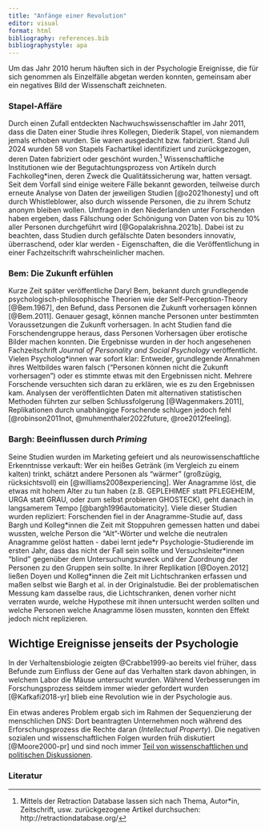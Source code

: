 ```yaml
---
title: "Anfänge einer Revolution"
editor: visual
format: html
bibliography: references.bib
bibliographystyle: apa
---
```


Um das Jahr 2010 herum häuften sich in der Psychologie Ereignisse, die für sich genommen als Einzelfälle abgetan werden konnten, gemeinsam aber ein negatives Bild der Wissenschaft zeichneten.

### Stapel-Affäre {unnumbered.=""}

Durch einen Zufall entdeckten Nachwuchswissenschaftler im Jahr 2011, dass die Daten einer Studie ihres Kollegen, Diederik Stapel, von niemandem jemals erhoben wurden. Sie waren ausgedacht bzw. fabriziert. Stand Juli 2024 wurden 58 von Stapels Fachartikel identifiziert und zurückgezogen, deren Daten fabriziert oder geschönt wurden.[^anfänge-1] Wissenschaftliche Institutionen wie der Begutachtungsprozess von Artikeln durch Fachkolleg\*inen, deren Zweck die Qualitätssicherung war, hatten versagt. Seit dem Vorfall sind einige weitere Fälle bekannt geworden, teilweise durch erneute Analyse von Daten der jeweiligen Studien [@o2021honesty] und oft durch Whistleblower, also durch wissende Personen, die zu ihrem Schutz anonym bleiben wollen. Umfragen in den Niederlanden unter Forschenden haben ergeben, dass Fälschung oder Schönigung von Daten von bis zu 10% aller Personen durchgeführt wird [@Gopalakrishna.2021b]. Dabei ist zu beachten, dass Studien durch gefälschte Daten besonders innovativ, überraschend, oder klar werden - Eigenschaften, die die Veröffentlichung in einer Fachzeitschrift wahrscheinlicher machen.

[^anfänge-1]: Mittels der Retraction Database lassen sich nach Thema, Autor\*in, Zeitschrift, usw. zurückgezogene Artikel durchsuchen: http://retractiondatabase.org/

### Bem: Die Zukunft erfühlen {unnumbered=""}

Kurze Zeit später veröffentliche Daryl Bem, bekannt durch grundlegende psychologisch-philosophische Theorien wie der Self-Perception-Theory [@Bem.1967], den Befund, dass Personen die Zukunft vorhersagen können [@Bem.2011]. Genauer gesagt, können manche Personen unter bestimmten Voraussetzungen die Zukunft vorhersagen. In acht Studien fand die Forschendengruppe heraus, dass Personen Vorhersagen über erotische Bilder machen konnten. Die Ergebnisse wurden in der hoch angesehenen Fachzeitschrift *Journal of Personality and Social Psychology* veröffentlicht. Vielen Psycholog\*innen war sofort klar: Entweder, grundlegende Annahmen ihres Weltbildes waren falsch ("Personen können nicht die Zukunft vorhersagen") oder es stimmte etwas mit den Ergebnissen nicht. Mehrere Forschende versuchten sich daran zu erklären, wie es zu den Ergebnissen kam. Analysen der veröffentlichten Daten mit alternativen statistischen Methoden führten zur selben Schlussfolgerung [@Wagenmakers.2011], Replikationen durch unabhängige Forschende schlugen jedoch fehl [@robinson2011not, @muhmenthaler2022future, @roe2012feeling].

### Bargh: Beeinflussen durch *Priming* {unnumbered.=""}

Seine Studien wurden im Marketing gefeiert und als neurowissenschaftliche Erkenntnisse verkauft: Wer ein heißes Getränk (im Vergleich zu einem kalten) trinkt, schätzt andere Personen als "wärmer" (großzügig, rücksichtsvoll) ein [@williams2008experiencing]. Wer Anagramme löst, die etwas mit hohem Alter zu tun haben (z.B. GEPLEHIMEF statt PFLEGEHEIM, URGA statt GRAU, oder zum selbst probieren GHOSTECK), geht danach in langsamerem Tempo [@bargh1996automaticity]. Viele dieser Studien wurden repliziert: Forschenden fiel in der Anagramme-Studie auf, dass Bargh und Kolleg\*innen die Zeit mit Stoppuhren gemessen hatten und dabei wussten, welche Person die "Alt"-Wörter und welche die neutralen Anagramme gelöst hatten - dabei lernt jede\*r Psychologie-Studierende im ersten Jahr, dass das nicht der Fall sein sollte und Versuchsleiter\*innen "blind" gegenüber dem Untersuchungszweck und der Zuordnung der Personen zu den Gruppen sein sollte. In ihrer Replikation [@Doyen.2012] ließen Doyen und Kolleg\*innen die Zeit mit Lichtschranken erfassen und maßen selbst wie Bargh et al. in der Originalstudie. Bei der problematischen Messung kam dasselbe raus, die Lichtschranken, denen vorher nicht verraten wurde, welche Hypothese mit ihnen untersucht werden sollten und welche Personen welche Anagramme lösen mussten, konnten den Effekt jedoch nicht replizieren.

::: callout-important
## Wichtige Ereignisse jenseits der Psychologie

In der Verhaltensbiologie zeigten @Crabbe1999-ao bereits viel früher, dass Befunde zum Einfluss der Gene auf das Verhalten stark davon abhingen, in welchem Labor die Mäuse untersucht wurden. Während Verbesserungen im Forschungsprozess seitdem immer wieder gefordert wurden [@Kafkafi2018-yr] blieb eine Revolution wie in der Psychologie aus.

Ein etwas anderes Problem ergab sich im Rahmen der Sequenzierung der menschlichen DNS: Dort beantragten Unternehmen noch während des Erforschungsprozess die Rechte daran (*Intellectual Property*). Die negativen sozialen und wissenschaftlichen Folgen wurden früh diskutiert [@Moore2000-pr] und sind noch immer [Teil von wissenschaftlichen und politischen Diskussionen](https://www.ip.mpg.de/en/research/research-news/position-statement-on-new-genomic-techniques-and-intellectual-property-law.html).
:::

### Literatur
